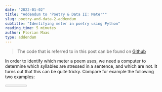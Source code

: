 ```yaml
---
date: "2022-01-02"
title: "Addendum to 'Poetry & Data II: Meter'"
slug: poetry-and-data-2-addendum
subtitle: "Identifying meter in poetry using Python"
reading_time: 5 minutes
author: Florian Maas
type: addendum
---
```



> The code that is referred to in this post can be found on <a href="https://github.com/fpgmaas/poems/blob/master/src/meter.py" target="_blank">Github</a>

In order to identify which meter a poem uses, we need a computer to determine which syllables are stressed in a
sentence, and which are not. It turns out that this can be quite tricky. Compare for example the following two examples:


<Meter data = {meterData1} />


<Meter data = {meterData3} />

Both examples contain the word "have", but in the first example it was unstressed, while in the latter example it's
stressed. Why? Beats me. It's just what happens in my head when I read it. Sadly, that's not very useful information for
a computer. It turns out that the problem of teaching a computer to find the right
[scansion](https://en.wikipedia.org/wiki/Scansion) (marking the stressed and unstressed syllables) is quite a complex
one. I found a Python library called
[pronouncing](https://pronouncing.readthedocs.io/en/latest/tutorial.html#counting-syllables) that can help determine the
stressed and unstressed syllables of a single word. For example:

```python
import pronouncing
pronounciation = pronouncing.phones_for_word('have')
pronouncing.stresses(pronounciation[0])
> 1
```

```python
import pronouncing
pronounciation = pronouncing.phones_for_word('another')
pronouncing.stresses(pronounciation[0])
> 010 
```

where `1` denotes a stressed syllable, and `0` denotes an unstressed syllable. For "have", it gives us a single stressed
syllable, which as we saw in the example may or may not be correct based on the context. For "another" it returns `010`,
which is in line with the scansion of our second example. I think this is correct regardless of context; try to
pronounce "another" like "ANother" or "anothER" and you'll understand why. 

So we are definitely not going to get a perfect scansion for each poem by simply using this `pronouncing` library.
However, I came up with a method to use it to at least get the poem's primary meter:

- For each line, determine the scansion by determining the scansion for each word. This will give us a string of 0's and 1's.
- Divide the lines of the poem into groups by the amounts of syllables per line. (So for example, lines with 9 syllables
  are grouped together)
- Try to find the closest match for each line in a set of known meters, also represented as 0's and 1's.
- Per group, find the most found known meter.
- Now we have a set of meters that together make up the meter of the poem.

There are a few more steps in this process to make it work. In the [first post]('/blog/poetry-and-data-1') on this
subject, we saw that sprog quite often splits a line over two or even more lines. For example;


<Meter data = {meterData4} />

To accurately determine the meter of the poem, we could recognize that the latter two lines are actually one line split
into two, and if we merge them back together we get two lines with the same meter:


<Meter data = {meterData5} />

Now we recognize this as being anapestic tetrameter, with the first unstressed syllable omitted. This is called iambic
substitution, since the first anapestic foot is replaced with an iambic foot. 

In my code I have built a function that looks for these kind of lines and combines them; it looks for lines that
together have the same amount of syllables as a longer line in that poem (in this example 6 + 5 = 11). If such a set of
lines is found, they are merged into a single line. I'm not 100% sure if this is the right thing to do when analyzing
the meter in a poem, but it does seem to make a lot of sense to me. Besides, if poets get to split lines and call that
'artistic freedom', I think data scientists are allowed some 'scientific freedom' and merge them back together.

Now, I can talk a lot more about this process, since it took me quite some time to build something that performs
satisfactorily, but I propose we just continue with applying the logic to sprog's poems and take a look at the results!
You can do so by returning to [this post](/blog/poetry-and-data-2).
